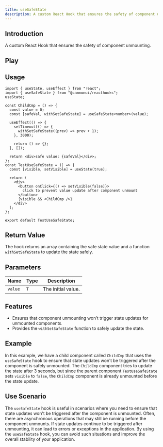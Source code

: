 ```yaml
---
title: useSafeState
description: A custom React Hook that ensures the safety of component unmounting.
---
```



## Introduction

A custom React Hook that ensures the safety of component unmounting.

## Play

<div style="margin-top: 3%;">
  <UseSafeState client:visible />
</div>

## Usage

```tsx
import { useState, useEffect } from "react";
import { useSafeState } from "@cannonui/reacthooks";
useState;

const ChildCmp = () => {
  const value = 0;
  const [safeVal, withSetSafeState] = useSafeState<number>(value);

  useEffect(() => {
    setTimeout(() => {
      withSetSafeState((prev) => prev + 1);
    }, 3000);

    return () => {};
  }, []);

  return <div>safe value: {safeVal}</div>;
};
const TestUseSafeState = () => {
  const [visible, setVisible] = useState(true);

  return (
    <div>
      <button onClick={() => setVisible(false)}>
        click to prevent value update after component unmount
      </button>
      {visible && <ChildCmp />}
    </div>
  );
};

export default TestUseSafeState;
```

## Return Value

The hook returns an array containing the safe state value and a function `withSetSafeState` to update the state safely.

## Parameters

| Name    | Type | Description        |
| ------- | ---- | ------------------ |
| `value` | `T`  | The initial value. |

## Features

- Ensures that component unmounting won't trigger state updates for unmounted components.
- Provides the `withSetSafeState` function to safely update the state.

## Example

In this example, we have a child component called `ChildCmp` that uses the `useSafeState` hook to ensure that state updates won't be triggered after the component is safely unmounted. The `ChildCmp` component tries to update the state after 3 seconds, but since the parent component `TestUseSafeState` sets `visible` to `false`, the `ChildCmp` component is already unmounted before the state update.

## Use Scenario

The `useSafeState` hook is useful in scenarios where you need to ensure that state updates won't be triggered after the component is unmounted. Often, there are asynchronous operations that may still be running before the component unmounts. If state updates continue to be triggered after unmounting, it can lead to errors or exceptions in the application. By using the `useSafeState` hook, you can avoid such situations and improve the overall stability of your application.
